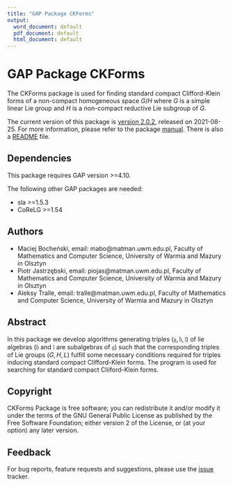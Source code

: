 ```yaml
---
title: "GAP Package CKForms"
output:
  word_document: default
  pdf_document: default
  html_document: default
---
```

<style type="text/css">
.title {
  display: none;
}

#getting-started img {
  margin-right: 10px;
}

</style>


# GAP Package CKForms

The CKForms package is used for finding standard compact Clifford-Klein forms of a non-compact homogeneous space $G/H$ where $G$ is a simple linear Lie group and $H$ is a non-compact reductive Lie subgroup of $G$.

The current version of this package is [version 2.0.2](https://github.com/pjastr/CKForms/releases/tag/v2.0.2), released on 2021-08-25. For more information, please refer to the package [manual](manual.html). There is also a [README](readme.html) file. 

## Dependencies
This package requires GAP version >=4.10.

The following other GAP packages are needed:

* sla >=1.5.3
* CoReLG >=1.54

## Authors

* Maciej Bocheński, email: mabo@matman.uwm.edu.pl, Faculty of Mathematics and Computer Science, University of Warmia and Mazury in Olsztyn
* Piotr Jastrzębski, email: piojas@matman.uwm.edu.pl, Faculty of Mathematics and Computer Science, University of Warmia and Mazury in Olsztyn
* Aleksy Tralle, email: tralle@matman.uwm.edu.pl, Faculty of Mathematics and Computer Science, University of Warmia and Mazury in Olsztyn

## Abstract
In this package we develop algorithms generating triples $(\mathfrak{g},\mathfrak{h},\mathfrak{l})$ of lie algebras ($\mathfrak{h}$ and $\mathfrak{l}$ are subalgebras of $\mathfrak{g}$) such that the corresponding triples of Lie groups $(G,H,L)$ fulfill some necessary conditions required for triples inducing standard compact Clifford-Klein forms. The program is used for searching for standard compact Cliiford-Klein forms.


## Copyright
CKForms Package is free software; you can redistribute it and/or modify it under the terms of the GNU General Public License as published by the Free Software Foundation; either version 2 of the License, or (at your option) any later version.

## Feedback
For bug reports, feature requests and suggestions, please use the [issue](https://github.com/pjastr/CKForms/issues) tracker.


